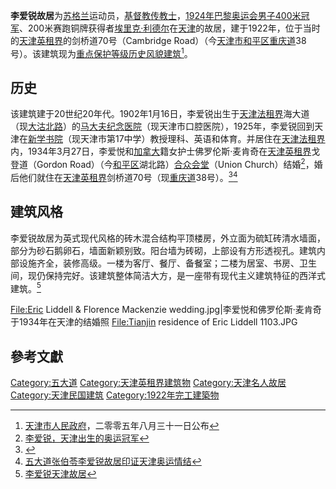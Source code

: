 {{天津历史风貌建筑 |
省区市 = 天津市 |
名称 = 李爱锐故居 |
图片 = [[File:李爱锐故居.jpg|150px]]|
编号 = 0120075|
等级 = 重点保护 |
时代 = 1920年|
所在 = [[天津市|天津市]][[和平区_(天津市)|和平区]] |
公布 = 2005年8月31日 |
}}
'''李爱锐故居'''为[[苏格兰|苏格兰]]运动员，[[基督教|基督教]][[传教士|传教士]]，[[1924年夏季奥林匹克运动会|1924年巴黎奥运会]][[奥林匹克运动会男子田径奖牌得主列表|男子400米冠军]]、200米赛跑铜牌获得者[[埃里克·利德尔|埃里克·利德尔]]在[[天津|天津]]的故居，建于1922年，位于当时的[[天津英租界|天津英租界]]的剑桥道70号（Cambridge Road）（今[[天津市|天津市]][[和平区_(天津市)|和平区]][[重庆道|重庆道]]38号）。该建筑现为[[天津历史风貌建筑|重点保护等级历史风貌建筑]]<ref>[[天津市人民政府|天津市人民政府]]，二零零五年八月三十一日公布</ref>。

== 历史 ==
该建筑建于20世纪20年代。1902年1月16日，李爱锐出生于[[天津法租界|天津法租界]]海大道（现[[大沽北路|大沽北路]]）的[[马大夫纪念医院|马大夫纪念医院]]（现天津市口腔医院），1925年，李爱锐回到天津在[[新学书院|新学书院]]（现天津市第17中学）教授理科、英语和体育。并居住在[[天津法租界|天津法租界]]内，1934年3月27日，李爱悦和[[加拿大|加拿大]]籍女护士佛罗伦斯·麦肯奇在[[天津英租界|天津英租界]]戈登道（Gordon Road）（今[[和平区_(天津市)|和平区]]湖北路）[[合众会堂|合众会堂]]（Union Church）结婚<ref>[http://www.jwb.com.cn/jwb/html/2008-07/23/content_172352.htm 李爱锐，天津出生的奥运冠军 ]{{dead link|date=2018年1月 |bot=InternetArchiveBot |fix-attempted=yes }}</ref>，婚后他们就住在[[天津英租界|天津英租界]]剑桥道70号（现[[重庆道|重庆道]]38号）。<ref>{{Cite web |url=http://www.tjwh.gov.cn/shwh/lywh/mrgj/li-ai-rui/jzfg---lar.htm |title=天津名人故居 |access-date=2010-03-17 |archive-url=https://web.archive.org/web/20130512053713/http://www.tjwh.gov.cn/shwh/lywh/mrgj/li-ai-rui/jzfg---lar.htm |archive-date=2013-05-12 |dead-url=yes }}</ref><ref>[http://www2.tjfdc.gov.cn/Lists/List6/DispForm.aspx?ID=12936 五大道张伯苓李爱锐故居印证天津奥运情结]</ref>

== 建筑风格 ==
李爱锐故居为英式现代风格的砖木混合结构平顶楼房，外立面为硫缸砖清水墙面，部分为砂石鹅卵石，墙面新颖别致。阳台墙为砖砌，上部设有方形透视孔。建筑内部设施齐全，装修高级。一楼为客厅、餐厅、备餐室；二楼为居室、书房、卫生间，现仍保持完好。该建筑整体简洁大方，是一座带有现代主义建筑特征的西洋式建筑。<ref>[http://jnsb.e23.cn/html/jnsb/20080108/jnsb38914.html 李爱锐天津故居]{{dead link|date=2018年3月 |bot=InternetArchiveBot |fix-attempted=yes }}</ref>
<gallery>

File:Eric Liddell & Florence Mackenzie wedding.jpg|李爱悦和佛罗伦斯·麦肯奇于1934年在天津的结婚照
File:Tianjin residence of Eric Liddell 1103.JPG
</gallery>
==參考文獻== 
{{reflist|2}}
{{coord|39|06|41.6|N|117|12|15.3|E|display=title|scale:100000}}
{{天津市名人故居}}
{{DEFAULTSORT:L李}}
[[Category:五大道|Category:五大道]] 
[[Category:天津英租界建筑物|Category:天津英租界建筑物]] 
[[Category:天津名人故居|Category:天津名人故居]] 
[[Category:天津民国建筑|Category:天津民国建筑]] 
[[Category:1922年完工建築物|Category:1922年完工建築物]]